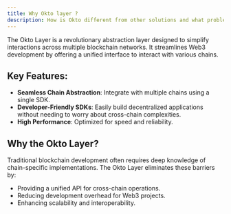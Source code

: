 ```yaml
---
title: Why Okto layer ?
description: How is Okto different from other solutions and what problems does it solve.
---
```


The Okto Layer is a revolutionary abstraction layer designed to simplify interactions across multiple blockchain networks. It streamlines Web3 development by offering a unified interface to interact with various chains.

## Key Features:

- **Seamless Chain Abstraction**: Integrate with multiple chains using a single SDK.
- **Developer-Friendly SDKs**: Easily build decentralized applications without needing to worry about cross-chain complexities.
- **High Performance**: Optimized for speed and reliability.

## Why the Okto Layer?

Traditional blockchain development often requires deep knowledge of chain-specific implementations. The Okto Layer eliminates these barriers by:

- Providing a unified API for cross-chain operations.
- Reducing development overhead for Web3 projects.
- Enhancing scalability and interoperability.

